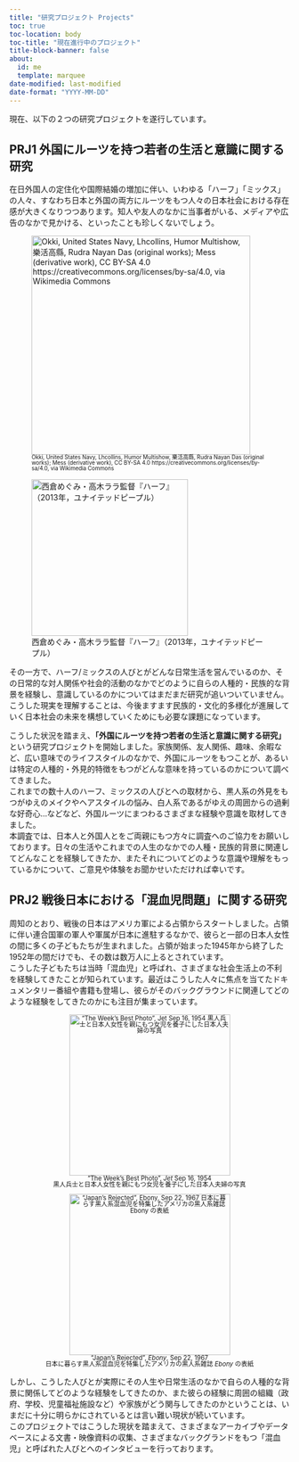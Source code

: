 ```yaml
---
title: "研究プロジェクト Projects"
toc: true
toc-location: body
toc-title: "現在進行中のプロジェクト"
title-block-banner: false
about:
  id: me
  template: marquee
date-modified: last-modified
date-format: "YYYY-MM-DD"
---
```


現在、以下の２つの研究プロジェクトを遂行しています。

## PRJ1 外国にルーツを持つ若者の生活と意識に関する研究

在日外国人の定住化や国際結婚の増加に伴い、いわゆる「ハーフ」「ミックス」の人々、すなわち日本と外国の両方にルーツをもつ人々の日本社会における存在感が大きくなりつつあります。知人や友人のなかに当事者がいる、メディアや広告のなかで見かける、といったことも珍しくないでしょう。

::: {layout-ncol="2"}
![[Okki, United States Navy, Lhcollins, Humor Multishow, 樂活高縣, Rudra Nayan Das (original works); Mess (derivative work), CC BY-SA 4.0 https://creativecommons.org/licenses/by-sa/4.0, via Wikimedia Commons]{style="font-size: 70%; line-height:1.0"}](img/Hafu_Collage.jpg){fig-align="center" width="393"}

![西倉めぐみ・高木ララ監督『ハーフ』（2013年，ユナイテッドピープル）](img/hafu1.jpg){fig-align="center" width="281"}
:::

その一方で、ハーフ/ミックスの人びとがどんな日常生活を営んでいるのか、その日常的な対人関係や社会的活動のなかでどのように自らの人種的・民族的な背景を経験し、意識しているのかについてはまだまだ研究が追いついていません。\
こうした現実を理解することは、今後ますます民族的・文化的多様化が進展していく日本社会の未来を構想していくためにも必要な課題になっています。

こうした状況を踏まえ、**「外国にルーツを持つ若者の生活と意識に関する研究」**という研究プロジェクトを開始しました。家族関係、友人関係、趣味、余暇など、広い意味でのライフスタイルのなかで、外国にルーツをもつことが、あるいは特定の人種的・外見的特徴をもつがどんな意味を持っているのかについて調べてきました。\
これまでの数十人のハーフ、ミックスの人びとへの取材から、黒人系の外見をもつがゆえのメイクやヘアスタイルの悩み、白人系であるがゆえの周囲からの過剰な好奇心...などなど、外国ルーツにまつわるさまざまな経験や意識を取材してきました。\
本調査では、日本人と外国人とをご両親にもつ方々に調査へのご協力をお願いしております。日々の生活やこれまでの人生のなかでの人種・民族的背景に関連してどんなことを経験してきたか、またそれについてどのような意識や理解をもっているかについて、ご意見や体験をお聞かせいただければ幸いです。

## PRJ2 戦後日本における「混血児問題」に関する研究

周知のとおり、戦後の日本はアメリカ軍による占領からスタートしました。占領に伴い連合国軍の軍人や軍属が日本に進駐するなかで、彼らと一部の日本人女性の間に多くの子どもたちが生まれました。占領が始まった1945年から終了した1952年の間だけでも、その数は数万人に上るとされています。\
こうした子どもたちは当時「混血児」と呼ばれ、さまざまな社会生活上の不利を経験してきたことが知られています。最近はこうした人々に焦点を当てたドキュメンタリー番組や書籍も登場し、彼らがそのバックグラウンドに関連してどのような経験をしてきたのかにも注目が集まっています。

::: {layout-ncol="2" style="font-size: 80%; text-align: center; line-height: 1.0;"}
!["The Week's Best Photo", *Jet* Sep 16, 1954\
黒人兵士と日本人女性を親にもつ女児を養子にした日本人夫婦の写真](img/1954-09-16_Jet.png){fig-align="center" width="289"}

!["Japan's Rejected", *Ebony*, Sep 22, 1967\
日本に暮らす黒人系混血児を特集したアメリカの黒人系雑誌 *Ebony* の表紙](img/1967-09-01_Ebony.png){fig-align="center" width="289"}
:::

しかし、こうした人びとが実際にその人生や日常生活のなかで自らの人種的な背景に関係してどのような経験をしてきたのか、また彼らの経験に周囲の組織（政府、学校、児童福祉施設など）や家族がどう関与してきたのかということは、いまだに十分に明らかにされているとは言い難い現状が続いています。\
このプロジェクトではこうした現状を踏まえて、さまざまなアーカイブやデータベースによる文書・映像資料の収集、さまざまなバックグランドをもつ「混血児」と呼ばれた人びとへのインタビューを行っております。
